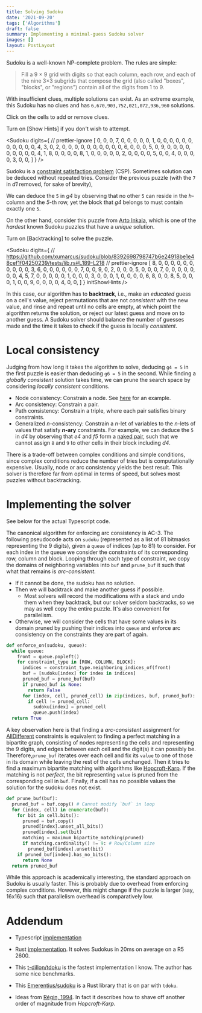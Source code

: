 ```yaml
---
title: Solving Sudoku
date: '2021-09-20'
tags: ['Algorithms']
draft: false
summary: Implementing a minimal-guess Sudoku solver
images: []
layout: PostLayout
---
```


Sudoku is a well-known NP-complete problem. The rules are simple:

> Fill a 9 × 9 grid with digits so that each column, each row, and each of the nine 3×3 subgrids that compose the grid (also called "boxes", "blocks", or "regions") contain all of the digits from 1 to 9.

With insufficient clues, multiple solutions can exist. As an extreme example, this Sudoku has no clues and has `6,670,903,752,021,072,936,960` solutions.

<Alert severity="info">Click on the cells to add or remove clues.</Alert>

<Sudoku initCanBacktrack initShowHints />

<Alert severity="info">Turn on [Show Hints] if you don't wish to attempt.</Alert>

<Sudoku
  digits={
    // prettier-ignore
    [
      0, 0, 0, 7, 0, 0, 0, 0, 0,
      1, 0, 0, 0, 0, 0, 0, 0, 0,
      0, 0, 0, 4, 3, 0, 2, 0, 0,
      0, 0, 0, 0, 0, 0, 0, 0, 6,
      0, 0, 0, 5, 0, 9, 0, 0, 0,
      0, 0, 0, 0, 0, 0, 4, 1, 8,
      0, 0, 0, 0, 8, 1, 0, 0, 0,
      0, 0, 2, 0, 0, 0, 0, 5, 0,
      0, 4, 0, 0, 0, 0, 3, 0, 0,
    ]
  }
/>

Sudoku is a [constraint satisfaction problem](https://en.wikipedia.org/wiki/Constraint_satisfaction_problem) (CSP). Sometimes solution can be deduced without repeated tries. Consider the previous puzzle (with the `7` in _d1_ removed, for sake of brevity),

<Panel summary="Example">
  <Sudoku
    digits={
      // https://github.com/xumarcus/sudoku/blob/8392698798747b6e24918be1e48cef1f04250239/tests/lib.rs#L158-L187
      // prettier-ignore
      [
          0, 0, 0, 0, 0, 0, 0, 0, 0,
          1, 0, 0, 0, 0, 0, 0, 0, 0,
          0, 0, 0, 4, 3, 0, 2, 0, 0,
          0, 0, 0, 0, 0, 0, 0, 0, 6,
          0, 0, 0, 5, 0, 9, 0, 0, 0,
          0, 0, 0, 0, 0, 0, 4, 1, 8,
          0, 0, 0, 0, 8, 1, 0, 0, 0,
          0, 0, 2, 0, 0, 0, 0, 5, 0,
          0, 4, 0, 0, 0, 0, 3, 0, 0,
        ]
    }
    initShowHints
  />
</Panel>

We can deduce the `5` in _g4_ by observing that no other `5` can reside in the _h_-column and the _5_-th row, yet the block that _g4_ belongs to must contain exactly one `5`.

On the other hand, consider this puzzle from [Arto Inkala](https://www.linkedin.com/in/arto-inkala-9651485a), which is one of the _hardest_ known Sudoku puzzles that have a _unique_ solution.

<Alert severity="info">Turn on [Backtracking] to solve the puzzle.</Alert>

<Sudoku
  digits={
    // https://github.com/xumarcus/sudoku/blob/8392698798747b6e24918be1e48cef1f04250239/tests/lib.rs#L189-L218
    // prettier-ignore
    [
      8, 0, 0, 0, 0, 0, 0, 0, 0,
      0, 0, 3, 6, 0, 0, 0, 0, 0,
      0, 7, 0, 0, 9, 0, 2, 0, 0,
      0, 5, 0, 0, 0, 7, 0, 0, 0,
      0, 0, 0, 0, 4, 5, 7, 0, 0,
      0, 0, 0, 1, 0, 0, 0, 3, 0,
      0, 0, 1, 0, 0, 0, 0, 6, 8,
      0, 0, 8, 5, 0, 0, 0, 1, 0,
      0, 9, 0, 0, 0, 0, 4, 0, 0,
    ]
  }
  initShowHints
/>

In this case, our algorithm has to **backtrack**, i.e., make an _educated_ guess on a cell's value, reject permutations that are not _consistent_ with the new value, and rinse and repeat until no cells are empty, at which point the algorithm returns the solution, or reject our latest guess and move on to another guess. A Sudoku solver should balance the number of guesses made and the time it takes to check if the guess is locally _consistent_.

# Local consistency

Judging from how long it takes the algorithm to solve, deducing `g4 = 5` in the first puzzle is easier than deducing `g6 = 5` in the second. While finding a _globally consistent_ solution takes time, we can prune the search space by considering _locally consistent_ conditions.
  - Node consistency: Constrain a node. See [here](#sudoku-as-a-csp) for an example.
  - Arc consistency: Constrain a pair.
  - Path consistency: Constrain a triple, where each pair satisfies binary constraints.
  - Generalized _n_-consistency: Constrain a _n_-let of variables to the _n_-lets of values that satisfy **_n_-ary** constraints. For example, we can deduce the `5` in _d4_ by observing that _e4_ and _f5_ form a [naked pair](http://hodoku.sourceforge.net/en/tech_naked.php), such that we cannot assign `8` and `9` to other cells in their block including _d4_.

<Panel summary="Example">
  <Sudoku
    digits={
      // http://hodoku.sourceforge.net/en/tech_naked.php
      // prettier-ignore
      [
        0, 0, 7, 0, 0, 4, 0, 2, 0,
        0, 0, 0, 0, 0, 2, 6, 0, 0,
        0, 4, 0, 0, 5, 6, 0, 7, 8,
        3, 1, 0, 0, 0, 7, 2, 4, 0,
        0, 0, 0, 0, 0, 0, 3, 0, 5,
        0, 0, 0, 0, 6, 0, 0, 0, 0,
        0, 0, 0, 0, 0, 1, 0, 0, 0,
        0, 0, 0, 0, 0, 0, 0, 0, 0,
        0, 0, 0, 0, 0, 0, 0, 0, 0,
      ]
    }
    initShowHints
  />
</Panel>

There is a trade-off between complex conditions and simple conditions, since complex conditions reduce the number of tries but is computationally expensive. Usually, node or arc consistency yields the best result. This solver is therefore far from optimal in terms of speed, but solves most puzzles without backtracking.

# Implementing the solver

<Alert severity="info">See below for the actual Typescript code.</Alert>

The canonical algorithm for enforcing arc consistency is AC-3. The following pseudocode acts on `sudoku` (represented as a list of 81 bitmasks representing the 9 digits), given a `queue` of indices (up to 81) to consider. For each index in the queue we consider the constraints of its corresponding row, column and block. Looping through each type of constraint, we copy the domains of neighboring variables into `buf` and `prune_buf` it such that what that remains is _arc-consistent_.

- If it cannot be done, the sudoku has no solution.
- Then we will backtrack and make another guess if possible.
  - Most solvers will record the modifications with a stack and undo them when they backtrack, but our solver seldom backtracks, so we may as well copy the entire puzzle. It's also convenient for parallelism.
- Otherwise, we will consider the cells that have some values in its domain pruned by pushing their indices into `queue` and enforce arc consistency on the constraints they are part of again.

```python
def enforce_on(sudoku, queue):
  while queue:
    front = queue.popleft()
    for constraint_type in [ROW, COLUMN, BLOCK]:
      indices = constraint_type.neighboring_indices_of(front)
      buf = [sudoku[index] for index in indices]
      pruned_buf = prune_buf(buf)
      if pruned_buf is None:
        return False
      for (index, cell, pruned_cell) in zip(indices, buf, pruned_buf):
        if cell != pruned_cell:
          sudoku[index] = pruned_cell
          queue.push(index)
  return True
```

A key observation here is that finding a _arc-consistent_ assignment for [AllDifferent](https://www.ibm.com/docs/en/icos/12.9.0?topic=variables-all-different-constraint) constraints is equivalent to finding a perfect matching in a bipartite graph, consisting of nodes representing the cells and representing the 9 digits, and edges between each cell and the digit(s) it can possibly be. Therefore,`prune_buf` iterates over each cell and fix its `value` to one of those in its domain while leaving the rest of the cells unchanged. Then it tries to find a maximum bipartite matching with algorithms like [Hopcroft-Karp](https://en.wikipedia.org/wiki/Hopcroft%E2%80%93Karp_algorithm). If the matching is not _perfect_, the bit representing `value` is pruned from the corresponding cell in `buf`. Finally, if a cell has no possible values the solution for the sudoku does not exist.

```python
def prune_buf(buf):
  pruned_buf = buf.copy() # Cannot modify `buf` in loop
  for (index, cell) in enumerate(buf):
    for bit in cell.bits():
      pruned = buf.copy()
      pruned[index].unset_all_bits()
      pruned[index].set(bit)
      matching = maximum_bipartite_matching(pruned)
      if matching.cardinality() != 9: # Row/Column size
        pruned_buf[index].unset(bit)
    if pruned_buf[index].has_no_bits():
      return None
  return pruned_buf
```

While this approach is academically interesting, the standard approach on Sudoku is usually faster. This is probably due to overhead from enforcing complex conditions. However, this might change if the puzzle is larger (say, 16x16) such that parallelism overhead is comparatively low.

# Addendum

- Typescript [implementation](https://github.com/xumarcus/blog/blob/master/components/custom/Sudoku/worker.ts)

- Rust [implementation](https://github.com/xumarcus/sudoku). It solves Sudokus in 20ms on average on a R5 2600.

- This [t-dillon/tdoku](https://github.com/t-dillon/tdoku) is the fastest implementation I know. The author has some nice benchmarks.

- This [Emerentius/sudoku](https://github.com/Emerentius/sudoku) is a Rust library that is on par with `tdoku`.

- Ideas from [Régin, 1994](https://aaai.org/Papers/AAAI/1994/AAAI94-055.pdf). In fact it describes how to shave off another order of magnitude from _Hopcroft-Karp_.
